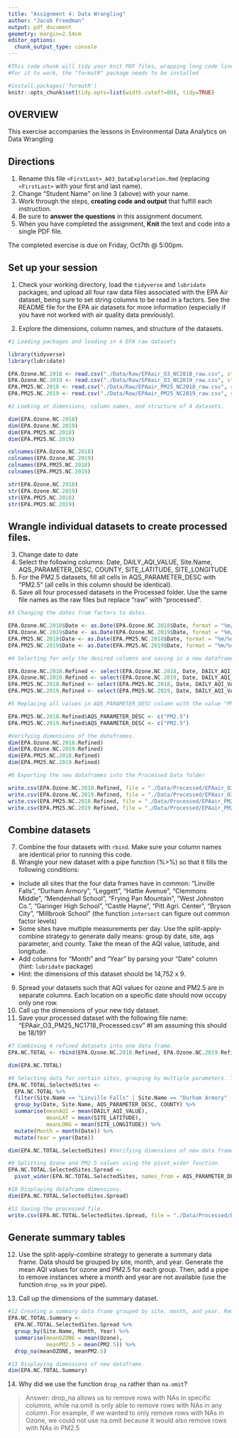```yaml
---
title: "Assignment 4: Data Wrangling"
author: "Jacob Freedman"
output: pdf_document
geometry: margin=2.54cm
editor_options: 
  chunk_output_type: console
---
```


```r
#This code chunk will tidy your knit PDF files, wrapping long code lines
#For it to work, the "formatR" package needs to be installed

#install.packages('formatR')
knitr::opts_chunk$set(tidy.opts=list(width.cutoff=80), tidy=TRUE)
```

## OVERVIEW

This exercise accompanies the lessons in Environmental Data Analytics on Data Wrangling 

## Directions
1.  Rename this file `<FirstLast>_A03_DataExploration.Rmd` (replacing `<FirstLast>` with your first and last name).
2. Change "Student Name" on line 3 (above) with your name.
3. Work through the steps, **creating code and output** that fulfill each instruction.
4. Be sure to **answer the questions** in this assignment document.
5. When you have completed the assignment, **Knit** the text and code into a single PDF file.

The completed exercise is due on Friday, Oct7th @ 5:00pm.

## Set up your session 
1. Check your working directory, load the `tidyverse` and `lubridate` packages, and upload all four raw data files associated with the EPA Air dataset, being sure to set string columns to be read in a factors. See the README file for the EPA air datasets for more information (especially if you have not worked with air quality data previously). 

2. Explore the dimensions, column names, and structure of the datasets. 

```r
#1 Loading packages and loading in 4 EPA raw datasets

library(tidyverse)
library(lubridate)

EPA.Ozone.NC.2018 <- read.csv("./Data/Raw/EPAair_O3_NC2018_raw.csv", stringsAsFactors = TRUE)
EPA.Ozone.NC.2019 <- read.csv("./Data/Raw/EPAair_O3_NC2019_raw.csv", stringsAsFactors = TRUE)
EPA.PM25.NC.2018 <- read.csv("./Data/Raw/EPAair_PM25_NC2018_raw.csv", stringsAsFactors = TRUE)
EPA.PM25.NC.2019 <- read.csv("./Data/Raw/EPAair_PM25_NC2019_raw.csv", stringsAsFactors = TRUE)

#2 Looking at dimensions, column names, and structure of 4 datasets.

dim(EPA.Ozone.NC.2018)
dim(EPA.Ozone.NC.2019)
dim(EPA.PM25.NC.2018)
dim(EPA.PM25.NC.2019)

colnames(EPA.Ozone.NC.2018)
colnames(EPA.Ozone.NC.2019)
colnames(EPA.PM25.NC.2018)
colnames(EPA.PM25.NC.2019)

str(EPA.Ozone.NC.2018)
str(EPA.Ozone.NC.2019)
str(EPA.PM25.NC.2018)
str(EPA.PM25.NC.2019)
```

## Wrangle individual datasets to create processed files.
3. Change date to date
4. Select the following columns: Date, DAILY_AQI_VALUE, Site.Name, AQS_PARAMETER_DESC, COUNTY, SITE_LATITUDE, SITE_LONGITUDE
5. For the PM2.5 datasets, fill all cells in AQS_PARAMETER_DESC with "PM2.5" (all cells in this column should be identical).
6. Save all four processed datasets in the Processed folder. Use the same file names as the raw files but replace "raw" with "processed".

```r
#3 Changing the dates from factors to dates. 

EPA.Ozone.NC.2018$Date <- as.Date(EPA.Ozone.NC.2018$Date, format = "%m/%d/%Y")
EPA.Ozone.NC.2019$Date <- as.Date(EPA.Ozone.NC.2019$Date, format = "%m/%d/%Y")
EPA.PM25.NC.2018$Date <- as.Date(EPA.PM25.NC.2018$Date, format = "%m/%d/%Y")
EPA.PM25.NC.2019$Date <- as.Date(EPA.PM25.NC.2019$Date, format = "%m/%d/%Y")

#4 Selecting for only the desired columns and saving in a new dataframe.

EPA.Ozone.NC.2018.Refined <- select(EPA.Ozone.NC.2018, Date, DAILY_AQI_VALUE, Site.Name, AQS_PARAMETER_DESC, COUNTY, SITE_LATITUDE, SITE_LONGITUDE)
EPA.Ozone.NC.2019.Refined <- select(EPA.Ozone.NC.2019, Date, DAILY_AQI_VALUE, Site.Name, AQS_PARAMETER_DESC, COUNTY, SITE_LATITUDE, SITE_LONGITUDE)
EPA.PM25.NC.2018.Refined <- select(EPA.PM25.NC.2018, Date, DAILY_AQI_VALUE, Site.Name, AQS_PARAMETER_DESC, COUNTY, SITE_LATITUDE, SITE_LONGITUDE)
EPA.PM25.NC.2019.Refined <- select(EPA.PM25.NC.2019, Date, DAILY_AQI_VALUE, Site.Name, AQS_PARAMETER_DESC, COUNTY, SITE_LATITUDE, SITE_LONGITUDE)

#5 Replacing all values in AQS_PARAMETER_DESC column with the value "PM2.5"

EPA.PM25.NC.2018.Refined$AQS_PARAMETER_DESC <- c("PM2.5")
EPA.PM25.NC.2019.Refined$AQS_PARAMETER_DESC <- c("PM2.5")

#Verifying dimensions of the dataframes.
dim(EPA.Ozone.NC.2018.Refined) 
dim(EPA.Ozone.NC.2019.Refined)
dim(EPA.PM25.NC.2018.Refined)
dim(EPA.PM25.NC.2019.Refined)

#6 Exporting the new dataframes into the Processed Data folder

write.csv(EPA.Ozone.NC.2018.Refined, file = "./Data/Processed/EPAair_O3_NC2018_Processed.csv", row.names=FALSE)
write.csv(EPA.Ozone.NC.2019.Refined, file = "./Data/Processed/EPAair_O3_NC2019_Processed.csv", row.names=FALSE)
write.csv(EPA.PM25.NC.2018.Refined, file = "./Data/Processed/EPAair_PM25_NC2018_Processed.csv", row.names=FALSE)
write.csv(EPA.PM25.NC.2019.Refined, file = "./Data/Processed/EPAair_PM25_NC2019_Processed.csv", row.names=FALSE)

```


## Combine datasets
7. Combine the four datasets with `rbind`. Make sure your column names are identical prior to running this code. 
8. Wrangle your new dataset with a pipe function (%>%) so that it fills the following conditions: 

* Include all sites that the four data frames have in common: "Linville Falls", "Durham Armory", "Leggett", "Hattie Avenue", "Clemmons Middle", "Mendenhall School", "Frying Pan Mountain", "West Johnston Co.", "Garinger High School", "Castle Hayne", "Pitt Agri. Center", "Bryson City", "Millbrook School" (the function `intersect` can figure out common factor levels)
* Some sites have multiple measurements per day. Use the split-apply-combine strategy to generate daily means: group by date, site, aqs parameter, and county. Take the mean of the AQI value, latitude, and longitude.
* Add columns for "Month" and "Year" by parsing your "Date" column (hint: `lubridate` package)
* Hint: the dimensions of this dataset should be 14,752 x 9.

9. Spread your datasets such that AQI values for ozone and PM2.5 are in separate columns. Each location on a specific date should now occupy only one row.
10. Call up the dimensions of your new tidy dataset.
11. Save your processed dataset with the following file name: "EPAair_O3_PM25_NC1718_Processed.csv" #I am assuming this should be 18/19?

```r
#7 Combining 4 refined datasets into one data frame.
EPA.NC.TOTAL <- rbind(EPA.Ozone.NC.2018.Refined, EPA.Ozone.NC.2019.Refined, EPA.PM25.NC.2018.Refined, EPA.PM25.NC.2019.Refined)

dim(EPA.NC.TOTAL)

#8 Selecting data for certain sites, grouping by multiple parameters. Then taking mean AQI values to ensure one row represents one day for one site. Also adding month and year columns.
EPA.NC.TOTAL.SelectedSites <- 
  EPA.NC.TOTAL %>% 
  filter(Site.Name == "Linville Falls" | Site.Name == "Durham Armory" | Site.Name == "Leggett" | Site.Name == "Hattie Avenue" | Site.Name == "Clemmons Middle" | Site.Name == "Mendenhall School" | Site.Name == "Frying Pan Mountain" | Site.Name == "West Johnston Co." | Site.Name == "Garinger High School" | Site.Name == "Castle Hayne" | Site.Name == "Pitt Agri. Center" | Site.Name == "Bryson City" | Site.Name == "Millbrook School") %>%
  group_by(Date, Site.Name, AQS_PARAMETER_DESC, COUNTY) %>%
  summarise(meanAQI = mean(DAILY_AQI_VALUE),
            meanLAT = mean(SITE_LATITUDE),
            meanLONG = mean(SITE_LONGITUDE)) %>%
  mutate(Month = month(Date)) %>%
  mutate(Year = year(Date))

dim(EPA.NC.TOTAL.SelectedSites) #Verifying dimensions of new data frame.

#9 Splitting Ozone and PM2.5 values using the pivot_wider function.
EPA.NC.TOTAL.SelectedSites.Spread <-
  pivot_wider(EPA.NC.TOTAL.SelectedSites, names_from = AQS_PARAMETER_DESC, values_from = meanAQI)

#10 Displaying dataframe dimensions.
dim(EPA.NC.TOTAL.SelectedSites.Spread)

#11 Saving the processed file. 
write.csv(EPA.NC.TOTAL.SelectedSites.Spread, file = "./Data/Processed/EPAair_O3_PM25_NC1819_Processed.csv", row.names=FALSE)
```


## Generate summary tables
12. Use the split-apply-combine strategy to generate a summary data frame. Data should be grouped by site, month, and year. Generate the mean AQI values for ozone and PM2.5 for each group. Then, add a pipe to remove instances where a month and year are not available (use the function `drop_na` in your pipe). 

13. Call up the dimensions of the summary dataset.

```r
#12 Creating a summary data frame grouped by site, month, and year. Removing any rows with NA for Ozone or PM2.5 values.
EPA.NC.TOTAL.Summary <- 
  EPA.NC.TOTAL.SelectedSites.Spread %>% 
  group_by(Site.Name, Month, Year) %>%
  summarise(meanOZONE = mean(Ozone),
            meanPM2.5 = mean(PM2.5)) %>%
  drop_na(meanOZONE, meanPM2.5)

#13 Displaying dimensions of new dataframe.
dim(EPA.NC.TOTAL.Summary)
```

14. Why did we use the function `drop_na` rather than `na.omit`?

> Answer: drop_na allows us to remove rows with NAs in specific columns, while na.omit is only able to remove rows with NAs in any column. For example, if we wanted to only remove rows with NAs in Ozone, we could not use na.omit because it would also remove rows with NAs in PM2.5
